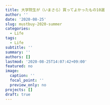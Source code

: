 ```yaml
---
title: 大学院生が（いまさら）買ってよかったもの10選
author: ''
date: '2020-08-25'
slug: mustbuy-2020-summer
categories:
  - Life
tags:
  - Life
subtitle: ''
summary: ''
authors: []
lastmod: '2020-08-25T14:07:42+09:00'
featured: no
image:
  caption: ''
  focal_point: ''
  preview_only: no
projects: []
draft: true
---
```

